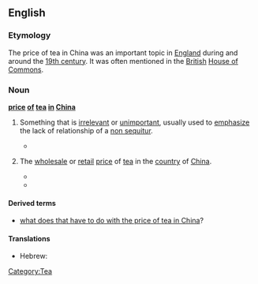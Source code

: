 ==English==

===Etymology===
The price of tea in China was an important topic in [[England]] during and around the [[19th century]]. It was often mentioned in the [[British]] [[House of Commons]].

===Noun===
'''[[price]] [[of]] [[tea]] [[in]] [[China]]'''

# {{idiom}} Something that is [[irrelevant]] or [[unimportant]], usually used to [[emphasize]] the lack of relationship of a [[non sequitur]].
#* {{quote-book
|year=1992
|author=Frederic S. Mishkin
|title=The economics of money, banking, and financial markets
|page=449
|url=http://books.google.com/books?id=75eZAAAAIAAJ&q=%22price+of+tea+in+china%22
|isbn=0673521419
|passage=If the Fed can accurately and quickly measure the '''price of tea in China''' and can completely control its price, what good will it do? The Fed cannot use the '''price of tea in China''' to affect unemployment or the price level in the United States.}}
# {{literally}} The [[wholesale]] or [[retail]] [[price]] of [[tea]] in the [[country]] of [[China]].
#* {{quote-book
|year=1800
|author=John Taylor
|title=Letters on India, Political, commercial and military
|page=159
|url=http://books.google.com/books?id=tMs_AAAAcAAJ&pg=PA159&dq=%22price+of+tea+in+china%22
|passage=The Company should enjoy the exclusive right to the trade with China in teas, raw silk, ... and that particularly in the article of tea, or the difference between the '''price of tea in China''', and that paid for the same article at the Company's sales in London.}}
#*{{quote-book
|year=1846
|author=Great Britain. Parliament. House of Commons
|title=Parliamentary papers, House of Commons and Command, Volume 44
|page=259a6
|url=http://books.google.com/books?id=FnwSAAAAYAAJ&pg=PT257&dq=%22price+of+tea+in+china%22
|passage=...the consumption of so much additional Tea; again, this increase of 21 millions of Tea to our imports, would require an additional export of British manufactures in exchange ; taking, therefore, the average '''price of Tea in China''' at 24 taels per picul, the result would be, 157,500 piculs, at 24 taels, is 3,780,000 L., or an increase of 1,150,250 L. of exports to China
}}


====Derived terms====
* [[what does that have to do with the price of tea in China]]?

====Translations====

{{trans-top|irrelevant to the topic at hand}}
* Hebrew: {{t-|he|מה ענין שמיטה אצל הר סיני}}
{{trans-mid}}
{{trans-bottom}}

[[Category:Tea]]